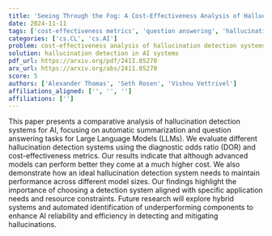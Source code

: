 ```yaml
---
title: 'Seeing Through the Fog: A Cost-Effectiveness Analysis of Hallucination Detection Systems'
date: 2024-11-11
tags: ['cost-effectiveness metrics', 'question answering', 'hallucination detection systems', 'Large Language Models', 'automatic summarization', 'automated identification', 'diagnostic odds ratio', 'hybrid systems', 'AI reliability']
categories: ['cs.CL', 'cs.AI']
problem: cost-effectiveness analysis of hallucination detection systems
solution: hallucination detection in AI systems
pdf_url: https://arxiv.org/pdf/2411.05270
arx_url: https://arxiv.org/abs/2411.05270
score: 5
authors: ['Alexander Thomas', 'Seth Rosen', 'Vishnu Vettrivel']
affiliations_aligned: ['', '', '']
affiliations: ['']
---
```



This paper presents a comparative analysis of hallucination detection systems for AI, focusing on automatic summarization and question answering tasks for Large Language Models (LLMs). We evaluate different hallucination detection systems using the diagnostic odds ratio (DOR) and cost-effectiveness metrics. Our results indicate that although advanced models can perform better they come at a much higher cost. We also demonstrate how an ideal hallucination detection system needs to maintain performance across different model sizes. Our findings highlight the importance of choosing a detection system aligned with specific application needs and resource constraints. Future research will explore hybrid systems and automated identification of underperforming components to enhance AI reliability and efficiency in detecting and mitigating hallucinations.